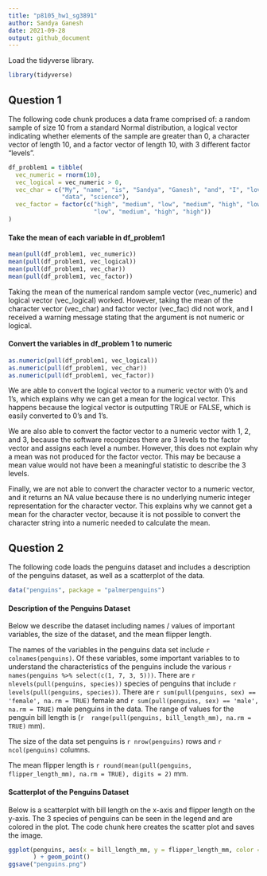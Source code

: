 ```yaml
---
title: "p8105_hw1_sg3891"
author: Sandya Ganesh
date: 2021-09-28
output: github_document
---
```


Load the tidyverse library.
```r
library(tidyverse)
```

## Question 1

The following code chunk produces a data frame comprised of:
a random sample of size 10 from a standard Normal distribution, 
a logical vector indicating whether elements of the sample are greater than 0,
a character vector of length 10,
and a factor vector of length 10, with 3 different factor “levels”.

```r
df_problem1 = tibble(
  vec_numeric = rnorm(10),
  vec_logical = vec_numeric > 0,
  vec_char = c("My", "name", "is", "Sandya", "Ganesh", "and", "I", "love",
               "data", "science"),
  vec_factor = factor(c("high", "medium", "low", "medium", "high", "low",
                        "low", "medium", "high", "high"))
)
```

#### Take the mean of each variable in df_problem1

```r
mean(pull(df_problem1, vec_numeric))
mean(pull(df_problem1, vec_logical))
mean(pull(df_problem1, vec_char))
mean(pull(df_problem1, vec_factor))
```
Taking the mean of the numerical random sample vector (vec_numeric) and 
logical vector (vec_logical) worked. However, taking the mean of the 
character vector (vec_char) and factor vector (vec_fac) did not work, and I 
received a warning message stating that the argument is not numeric or logical.

#### Convert the variables in df_problem 1 to numeric

```r
as.numeric(pull(df_problem1, vec_logical))
as.numeric(pull(df_problem1, vec_char))
as.numeric(pull(df_problem1, vec_factor))
```

We are able to convert the logical vector to a numeric vector with 0's and 1's,
which explains why we can get a mean for the logical vector. This happens 
because the logical vector is outputting TRUE or FALSE, which is easily 
converted to 0's and 1's. 

We are also able to convert the factor vector to a numeric vector with 
1, 2, and 3, because the software recognizes there are 3 levels to the factor
vector and assigns each level a number. However, this does not explain why a 
mean was not produced for the factor vector. This may be because a mean value 
would not have been a meaningful statistic to describe the 3 levels. 

Finally, we are not able to convert the character vector to a numeric vector, 
and it returns an NA value because there is no underlying numeric integer 
representation for the character vector. This explains why we cannot get a mean 
for the character vector, because it is not possible to convert the character 
string into a numeric needed to calculate the mean. 

## Question 2

The following code loads the penguins dataset and includes a description 
of the penguins dataset, as well as a scatterplot of the data.

```r
data("penguins", package = "palmerpenguins")
```

#### Description of the Penguins Dataset

Below we describe the dataset including names / values of important variables, 
the size of the dataset, and the mean flipper length.


The names of the variables in the penguins data set include 
`r colnames(penguins)`. Of these variables, some important variables to
to understand the characteristics of the penguins include the various 
`r names(penguins %>% select(c(1, 7, 3, 5)))`. 
There are `r nlevels(pull(penguins, species))` species of penguins that include 
`r levels(pull(penguins, species))`. There are 
`r sum(pull(penguins, sex) == 'female', na.rm = TRUE)` female and
`r sum(pull(penguins, sex) == 'male', na.rm = TRUE)` male penguins in the data.
The range of values for the penguin bill length is 
(`r  range(pull(penguins, bill_length_mm), na.rm = TRUE)` mm). 

The size of the data set penguins is `r nrow(penguins)` rows and 
`r ncol(penguins)` columns.

The mean flipper length is 
`r round(mean(pull(penguins, flipper_length_mm), na.rm = TRUE), digits = 2)` mm.

#### Scatterplot of the Penguins Dataset

Below is a scatterplot with bill length on the x-axis and flipper length on the
y-axis. The 3 species of penguins can be seen in the legend and are colored in
the plot. The code chunk here creates the scatter plot and saves the image.

```r
ggplot(penguins, aes(x = bill_length_mm, y = flipper_length_mm, color = species)
       ) + geom_point()
ggsave("penguins.png")
```
